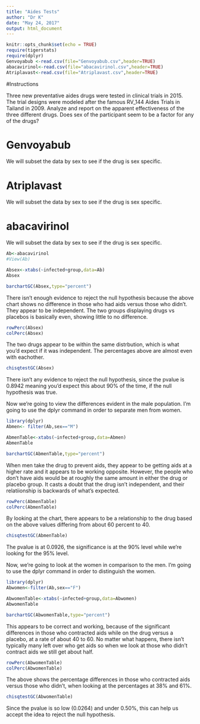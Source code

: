 ```yaml
---
title: "Aides Tests"
author: "Dr K"
date: "May 24, 2017"
output: html_document
---
```


```r
knitr::opts_chunk$set(echo = TRUE)
require(tigerstats)
require(dplyr)
Genvoyabub <-read.csv(file="Genvoyabub.csv",header=TRUE)
abacavirinol<-read.csv(file="abacavirinol.csv",header=TRUE)
Atriplavast<-read.csv(file="Atriplavast.csv",header=TRUE)
```

#Instructions

Three new preventative aides drugs were tested in clinical trials in 2015. The trial designs were modeled after the famous RV_144 Aides Trials in Tailand in 2009.  Analyze and report on the apparent effectiveness of the three different drugs. Does sex of the participant seem to be a factor for any of the drugs?


# Genvoyabub

We will subset the data by sex to see if the drug is sex specific.


# Atriplavast

We will subset the data by sex to see if the drug is sex specific.



# abacavirinol

We will subset the data by sex to see if the drug is sex specific.

```r
Ab<-abacavirinol
#View(Ab)
```

```r
Absex<-xtabs(~infected+group,data=Ab)
Absex
```
```r
barchartGC(Absex,type="percent")
```
  
  There isn't enough evidence to reject the null hypothesis because the above chart shows no difference in those who had aids versus those who didn't. They appear to be independent. The two groups displaying drugs vs placebos is basically even, showing little to no difference.

```r
rowPerc(Absex)
colPerc(Absex)
```
The two drugs appear to be within the same distrbution, which is what you'd expect if it was independent. The percentages above are almost even with eachother. 

```r
chisqtestGC(Absex)
```
There isn't any evidence to reject the null hypothesis, since the pvalue is 0.8942 meaning you'd expect this about 90% of the time, if the null hypothesis was true.   


Now we're going to view the differences evident in the male population. I'm going to use the dplyr command in order to separate men from women.

```r
library(dplyr)
Abmen<- filter(Ab,sex=="M")
```

```r
AbmenTable<-xtabs(~infected+group,data=Abmen)
AbmenTable
``` 

```r
barchartGC(AbmenTable,type="percent")
```
  
  When men take the drug to prevent aids, they appear to be getting aids at a higher rate and it appears to be working opposite. However, the people who don't have aids would be at roughly the same amount in either the drug or placebo group. It casts a doubt that the drug isn't independent, and their relatiionship is backwards of what's expected.

```r
rowPerc(AbmenTable)
colPerc(AbmenTable)
```
By looking at the chart, there appears to be a relationship to the drug based on the above values differing from about 60 percent to 40. 

```r
chisqtestGC(AbmenTable)
```
The pvalue is at 0.0926, the significance is at the 90% level while we're looking for the 95% level. 

Now, we're going to look at the women in comparison to the men. I'm going to use the dplyr command in order to distinguish the women. 

```r
library(dplyr)
Abwomen<-filter(Ab,sex=="F")
```
```r
AbwomenTable<-xtabs(~infected+group,data=Abwomen)
AbwomenTable
```

```r
barchartGC(AbwomenTable,type="percent")
```
  
  This appears to be correct and working, because of the significant differences in those who contracted aids while on the drug versus a placebo, at a rate of about 40 to 60. No matter what happens, there isn't typically many left over who get aids so when we look at those who didn't contract aids we still get about half.   

```r
rowPerc(AbwomenTable)
colPerc(AbwomenTable)
```
The above shows the percentage differences in those who contracted aids versus those who didn't, when looking at the percentages at 38% and 61%.   

```r
chisqtestGC(AbwomenTable)
```
Since the pvalue is so low (0.0264) and under 0.50%, this can help us accept the idea to reject the null hypothesis.







